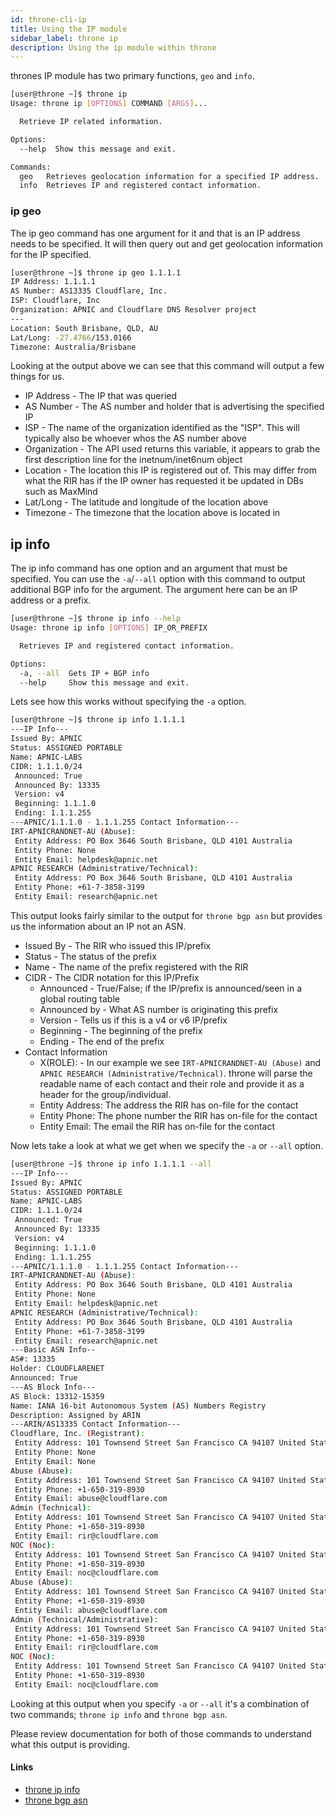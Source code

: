 ```yaml
---
id: throne-cli-ip
title: Using the IP module
sidebar_label: throne ip
description: Using the ip module within throne
---
```


thrones IP module has two primary functions, `geo` and `info`. 

```bash title="Help"
[user@throne ~]$ throne ip
Usage: throne ip [OPTIONS] COMMAND [ARGS]...

  Retrieve IP related information.

Options:
  --help  Show this message and exit.

Commands:
  geo   Retrieves geolocation information for a specified IP address.
  info  Retrieves IP and registered contact information.
```

### ip geo

The ip geo command has one argument for it and that is an IP address needs to be specified. It will then query out and get geolocation information
for the IP specified.

```bash title="Example"
[user@throne ~]$ throne ip geo 1.1.1.1
IP Address: 1.1.1.1
AS Number: AS13335 Cloudflare, Inc.
ISP: Cloudflare, Inc
Organization: APNIC and Cloudflare DNS Resolver project
---
Location: South Brisbane, QLD, AU
Lat/Long: -27.4766/153.0166
Timezone: Australia/Brisbane
```

Looking at the output above we can see that this command will output a few things for us.

- IP Address - The IP that was queried
- AS Number - The AS number and holder that is advertising the specified IP
- ISP - The name of the organization identified as the "ISP". This will typically also be whoever whos the AS number above
- Organization - The API used returns this variable, it appears to grab the first description line for the inetnum/inet6num object
- Location - The location this IP is registered out of. This may differ from what the RIR has if the IP owner has requested it be updated in DBs such as MaxMind
- Lat/Long - The latitude and longitude of the location above
- Timezone - The timezone that the location above is located in

## ip info

The ip info command has one option and an argument that must be specified. You can use the `-a`/`--all` option with this command to output additional BGP info
for the argument. The argument here can be an IP address or a prefix.

```bash title="Help"
[user@throne ~]$ throne ip info --help
Usage: throne ip info [OPTIONS] IP_OR_PREFIX

  Retrieves IP and registered contact information.

Options:
  -a, --all  Gets IP + BGP info
  --help     Show this message and exit.
```

Lets see how this works without specifying the `-a` option.

```bash title="Example"
[user@throne ~]$ throne ip info 1.1.1.1
---IP Info---
Issued By: APNIC
Status: ASSIGNED PORTABLE
Name: APNIC-LABS
CIDR: 1.1.1.0/24
 Announced: True
 Announced By: 13335
 Version: v4
 Beginning: 1.1.1.0
 Ending: 1.1.1.255
---APNIC/1.1.1.0 - 1.1.1.255 Contact Information---
IRT-APNICRANDNET-AU (Abuse):
 Entity Address: PO Box 3646 South Brisbane, QLD 4101 Australia
 Entity Phone: None
 Entity Email: helpdesk@apnic.net
APNIC RESEARCH (Administrative/Technical):
 Entity Address: PO Box 3646 South Brisbane, QLD 4101 Australia
 Entity Phone: +61-7-3858-3199
 Entity Email: research@apnic.net
```

This output looks fairly similar to the output for `throne bgp asn` but provides us the information about an IP not an ASN.

- Issued By - The RIR who issued this IP/prefix
- Status - The status of the prefix
- Name - The name of the prefix registered with the RIR
- CIDR - The CIDR notation for this IP/Prefix
    - Announced - True/False; if the IP/prefix is announced/seen in a global routing table
    - Announced by - What AS number is originating this prefix
    - Version - Tells us if this is a v4 or v6 IP/prefix
    - Beginning - The beginning of the prefix
    - Ending - The end of the prefix
- Contact Information
    - X(ROLE): - In our example we see `IRT-APNICRANDNET-AU (Abuse)` and `APNIC RESEARCH (Administrative/Technical)`. throne will parse 
    the readable name of each contact and their role and provide it as a header for the group/individual.
    - Entity Address: The address the RIR has on-file for the contact
    - Entity Phone: The phone number the RIR has on-file for the contact
    - Entity Email: The email the RIR has on-file for the contact

Now lets take a look at what we get when we specify the `-a` or `--all` option.

```bash Title="Example - --all"
[user@throne ~]$ throne ip info 1.1.1.1 --all
---IP Info---
Issued By: APNIC
Status: ASSIGNED PORTABLE
Name: APNIC-LABS
CIDR: 1.1.1.0/24
 Announced: True
 Announced By: 13335
 Version: v4
 Beginning: 1.1.1.0
 Ending: 1.1.1.255
---APNIC/1.1.1.0 - 1.1.1.255 Contact Information---
IRT-APNICRANDNET-AU (Abuse):
 Entity Address: PO Box 3646 South Brisbane, QLD 4101 Australia
 Entity Phone: None
 Entity Email: helpdesk@apnic.net
APNIC RESEARCH (Administrative/Technical):
 Entity Address: PO Box 3646 South Brisbane, QLD 4101 Australia
 Entity Phone: +61-7-3858-3199
 Entity Email: research@apnic.net
---Basic ASN Info--
AS#: 13335
Holder: CLOUDFLARENET
Announced: True
---AS Block Info---
AS Block: 13312-15359
Name: IANA 16-bit Autonomous System (AS) Numbers Registry
Description: Assigned by ARIN
---ARIN/AS13335 Contact Information---
Cloudflare, Inc. (Registrant):
 Entity Address: 101 Townsend Street San Francisco CA 94107 United States
 Entity Phone: None
 Entity Email: None
Abuse (Abuse):
 Entity Address: 101 Townsend Street San Francisco CA 94107 United States
 Entity Phone: +1-650-319-8930
 Entity Email: abuse@cloudflare.com
Admin (Technical):
 Entity Address: 101 Townsend Street San Francisco CA 94107 United States
 Entity Phone: +1-650-319-8930
 Entity Email: rir@cloudflare.com
NOC (Noc):
 Entity Address: 101 Townsend Street San Francisco CA 94107 United States
 Entity Phone: +1-650-319-8930
 Entity Email: noc@cloudflare.com
Abuse (Abuse):
 Entity Address: 101 Townsend Street San Francisco CA 94107 United States
 Entity Phone: +1-650-319-8930
 Entity Email: abuse@cloudflare.com
Admin (Technical/Administrative):
 Entity Address: 101 Townsend Street San Francisco CA 94107 United States
 Entity Phone: +1-650-319-8930
 Entity Email: rir@cloudflare.com
NOC (Noc):
 Entity Address: 101 Townsend Street San Francisco CA 94107 United States
 Entity Phone: +1-650-319-8930
 Entity Email: noc@cloudflare.com
```

Looking at this output when you specify `-a` or `--all` it's a combination of two commands; `throne ip info` and `throne bgp asn`.

Please review documentation for both of those commands to understand what this output is providing.

#### Links
- [throne ip info](https://www.throne.dev/docs/throne-cli-ip#ip-info)
- [throne bgp asn](https://www.throne.dev/docs/throne-cli-bgp#bgp-asn)